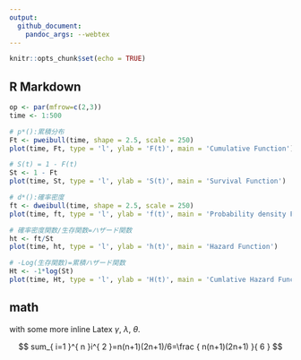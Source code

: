 ```yaml
---
output:
  github_document:
    pandoc_args: --webtex
---
```


```r
knitr::opts_chunk$set(echo = TRUE)
```

## R Markdown

```r
op <- par(mfrow=c(2,3))
time <- 1:500

# p*():累積分布
Ft <- pweibull(time, shape = 2.5, scale = 250)
plot(time, Ft, type = 'l', ylab = 'F(t)', main = 'Cumulative Function')

# S(t) = 1 - F(t)
St <- 1 - Ft
plot(time, St, type = 'l', ylab = 'S(t)', main = 'Survival Function')

# d*():確率密度
ft <- dweibull(time, shape = 2.5, scale = 250)
plot(time, ft, type = 'l', ylab = 'f(t)', main = 'Probability density Function')

# 確率密度関数/生存関数=ハザード関数
ht <- ft/St
plot(time, ht, type = 'l', ylab = 'h(t)', main = 'Hazard Function')

# -Log(生存関数)=累積ハザード関数
Ht <- -1*log(St)
plot(time, Ht, type = 'l', ylab = 'H(t)', main = 'Cumlative Hazard Function')
```

## math
with some more inline Latex $\gamma$, $\lambda$, $\theta$.
   
$$
sum_{ i=1 }^{ n }i^{ 2 }=n(n+1)(2n+1)/6=\frac { n(n+1)(2n+1) }{ 6 } 
$$